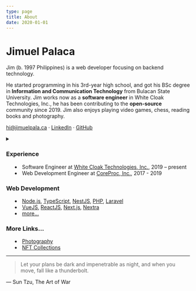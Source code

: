 ```yaml
---
type: page
title: About
date: 2020-01-01
---
```


# Jimuel Palaca

Jim (b. 1997 Philippines) is a web developer focusing on backend technology.

He started programming in his 3rd-year high school, and got his BSc degree in **Information and Communication Technology** from Bulacan State University. Jim works now as a **software engineer** in White Cloak Technologies, Inc., he has been contributing to the **open-source** community since 2019. Jim also enjoys playing video games, chess, reading books and photography.

[hi@jimuelpala.ca](mailto:hi@jimuelpala.ca) · [LinkedIn](https://www.linkedin.com/in/jimuelpalaca/) · [GitHub](https://github.com/jimuelpalaca)

<details><summary children="More Details"/>

<style jsx>{`
  summary:not(:focus-visible):focus {
    outline: none;
  }
`}</style>

### Experience

- Software Engineer at [White Cloak Technologies, Inc.](https://whitecloak.com), 2019 – present
- Web Development Engineer at [CoreProc, Inc.](https://coreproc.com/), 2017 - 2019

### Web Development

- [Node.js](https://nodejs.org), [TypeScript](https://www.typescriptlang.org/), [NestJS](https://nestjs.com/), [PHP](https://www.php.net), [Laravel](https://laravel.com/)
- [VueJS](https://vuejs.org/), [ReactJS](https://reactjs.org/), [Next.js](https://nextjs.org), [Nextra](https://nextra.vercel.app/)
- [more...](https://github.com/jimuelpalaca)

### More Links...

- [Photography](https://www.eyeem.com/u/_jim)
- [NFT Collections](https://opensea.io/Pegpen)


---
> Let your plans be dark and impenetrable as night, and when you move, fall like a thunderbolt.

— Sun Tzu, The Art of War

</details>